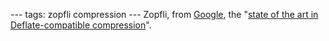 ---
tags: zopfli compression
---
Zopfli, from [[Google]], the "[http://googledevelopers.blogspot.com.au/2013/02/compress-data-more-densely-with-zopfli.html state of the art in Deflate-compatible compression]".
